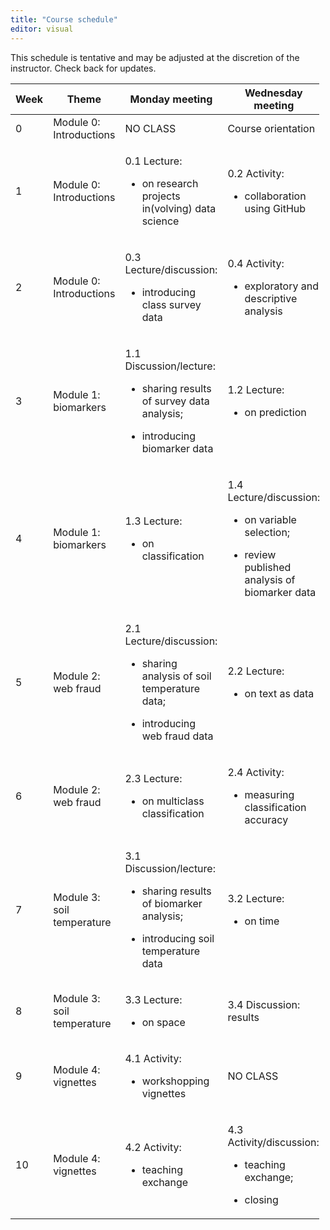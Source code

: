 ---
title: "Course schedule"
editor: visual
---

This schedule is tentative and may be adjusted at the discretion of the instructor. Check back for updates.

+------------+----------------------------+---------------------------------------------------+-------------------------------------------------+----------------------------------+
| Week       | Theme                      | Monday meeting                                    | Wednesday meeting                               | Section meeting                  |
+============+============================+===================================================+=================================================+==================================+
| 0          | Module 0: Introductions    | NO CLASS                                          | Course orientation                              | NO LAB                           |
+------------+----------------------------+---------------------------------------------------+-------------------------------------------------+----------------------------------+
| 1          | Module 0: Introductions    | 0.1 Lecture:                                      | 0.2 Activity:                                   | Software and technology overview |
|            |                            |                                                   |                                                 |                                  |
|            |                            | -   on research projects in(volving) data science | -   collaboration using GitHub                  |                                  |
+------------+----------------------------+---------------------------------------------------+-------------------------------------------------+----------------------------------+
| 2          | Module 0: Introductions    | 0.3 Lecture/discussion:                           | 0.4 Activity:                                   | tidyverse                        |
|            |                            |                                                   |                                                 |                                  |
|            |                            | -   introducing class survey data                 | -   exploratory and descriptive analysis        |                                  |
+------------+----------------------------+---------------------------------------------------+-------------------------------------------------+----------------------------------+
| 3          | Module 1: biomarkers       | 1.1 Discussion/lecture:                           | 1.2 Lecture:                                    | tidymodels                       |
|            |                            |                                                   |                                                 |                                  |
|            |                            | -   sharing results of survey data analysis;      | -   on prediction                               |                                  |
|            |                            |                                                   |                                                 |                                  |
|            |                            | -   introducing biomarker data                    |                                                 |                                  |
+------------+----------------------------+---------------------------------------------------+-------------------------------------------------+----------------------------------+
| 4          | Module 1: biomarkers       | 1.3 Lecture:                                      | 1.4 Lecture/discussion:                         | classification                   |
|            |                            |                                                   |                                                 |                                  |
|            |                            | -   on classification                             | -   on variable selection;                      |                                  |
|            |                            |                                                   |                                                 |                                  |
|            |                            |                                                   | -   review published analysis of biomarker data |                                  |
+------------+----------------------------+---------------------------------------------------+-------------------------------------------------+----------------------------------+
| 5          | Module 2: web fraud        | 2.1 Lecture/discussion:                           | 2.2 Lecture:                                    | text processing                  |
|            |                            |                                                   |                                                 |                                  |
|            |                            | -   sharing analysis of soil temperature data;    | -   on text as data                             |                                  |
|            |                            |                                                   |                                                 |                                  |
|            |                            | -   introducing web fraud data                    |                                                 |                                  |
+------------+----------------------------+---------------------------------------------------+-------------------------------------------------+----------------------------------+
| 6          | Module 2: web fraud        | 2.3 Lecture:                                      | 2.4 Activity:                                   | keras                            |
|            |                            |                                                   |                                                 |                                  |
|            |                            | -   on multiclass classification                  | -   measuring classification accuracy           |                                  |
+------------+----------------------------+---------------------------------------------------+-------------------------------------------------+----------------------------------+
| 7          | Module 3: soil temperature | 3.1 Discussion/lecture:                           | 3.2 Lecture:                                    | time series analysis             |
|            |                            |                                                   |                                                 |                                  |
|            |                            | -   sharing results of biomarker analysis;        | -   on time                                     |                                  |
|            |                            |                                                   |                                                 |                                  |
|            |                            | -   introducing soil temperature data             |                                                 |                                  |
+------------+----------------------------+---------------------------------------------------+-------------------------------------------------+----------------------------------+
| 8          | Module 3: soil temperature | 3.3 Lecture:                                      | 3.4 Discussion: results                         | spatial analysis                 |
|            |                            |                                                   |                                                 |                                  |
|            |                            | -   on space                                      |                                                 |                                  |
+------------+----------------------------+---------------------------------------------------+-------------------------------------------------+----------------------------------+
| 9          | Module 4: vignettes        | 4.1 Activity:                                     | NO CLASS                                        | NO LAB                           |
|            |                            |                                                   |                                                 |                                  |
|            |                            | -   workshopping vignettes                        |                                                 |                                  |
+------------+----------------------------+---------------------------------------------------+-------------------------------------------------+----------------------------------+
| 10         | Module 4: vignettes        | 4.2 Activity:                                     | 4.3 Activity/discussion:                        | NO LAB                           |
|            |                            |                                                   |                                                 |                                  |
|            |                            | -   teaching exchange                             | -   teaching exchange;                          |                                  |
|            |                            |                                                   |                                                 |                                  |
|            |                            |                                                   | -   closing                                     |                                  |
+------------+----------------------------+---------------------------------------------------+-------------------------------------------------+----------------------------------+

### 

